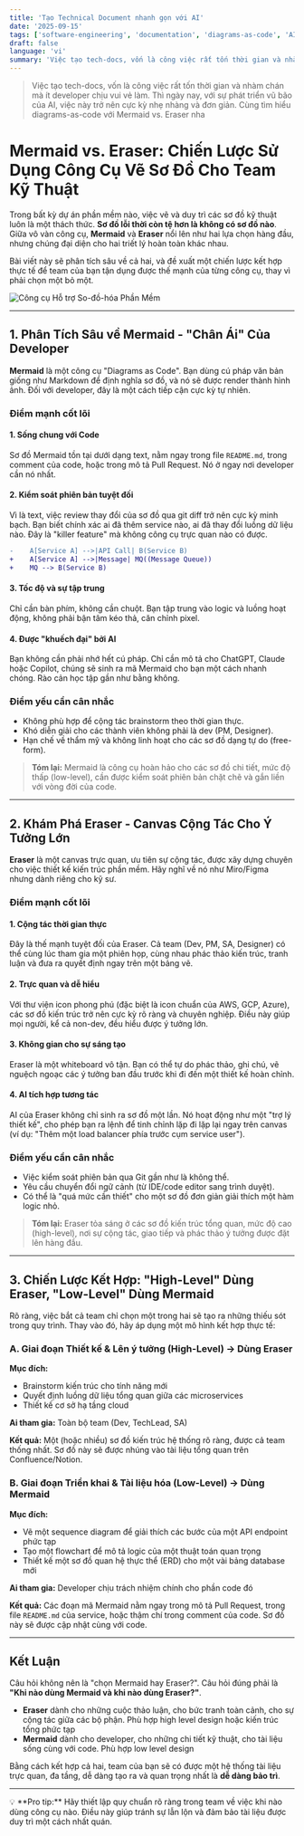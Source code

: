 ```yaml
---
title: 'Tạo Technical Document nhanh gọn với AI'
date: '2025-09-15'
tags: ['software-engineering', 'documentation', 'diagrams-as-code', 'AI']
draft: false
language: 'vi'
summary: 'Việc tạo tech-docs, vốn là công việc rất tốn thời gian và nhàm chán mà ít developer chịu vui vẻ làm. Thì ngày nay, với sự phát triển vũ bão của AI, việc này trở nên cực kỳ nhẹ nhàng và đơn giản. Cùng tìm hiểu diagrams-as-code với Mermaid vs. Eraser nha'
---
```


> Việc tạo tech-docs, vốn là công việc rất tốn thời gian và nhàm chán mà ít developer chịu vui vẻ làm. Thì ngày nay, với sự phát triển vũ bão của AI, việc này trở nên cực kỳ nhẹ nhàng và đơn giản. Cùng tìm hiểu diagrams-as-code với Mermaid vs. Eraser nha

# Mermaid vs. Eraser: Chiến Lược Sử Dụng Công Cụ Vẽ Sơ Đồ Cho Team Kỹ Thuật

Trong bất kỳ dự án phần mềm nào, việc vẽ và duy trì các sơ đồ kỹ thuật luôn là một thách thức. **Sơ đồ lỗi thời còn tệ hơn là không có sơ đồ nào**. Giữa vô vàn công cụ, **Mermaid** và **Eraser** nổi lên như hai lựa chọn hàng đầu, nhưng chúng đại diện cho hai triết lý hoàn toàn khác nhau.

Bài viết này sẽ phân tích sâu về cả hai, và đề xuất một chiến lược kết hợp thực tế để team của bạn tận dụng được thế mạnh của từng công cụ, thay vì phải chọn một bỏ một.

![Công cụ Hỗ trợ So-đồ-hóa Phần Mềm](/static/images/post/technical-doc.png)

---

## 1. Phân Tích Sâu về Mermaid - "Chân Ái" Của Developer

**Mermaid** là một công cụ "Diagrams as Code". Bạn dùng cú pháp văn bản giống như Markdown để định nghĩa sơ đồ, và nó sẽ được render thành hình ảnh. Đối với developer, đây là một cách tiếp cận cực kỳ tự nhiên.

### Điểm mạnh cốt lõi

#### 1. Sống chung với Code
Sơ đồ Mermaid tồn tại dưới dạng text, nằm ngay trong file `README.md`, trong comment của code, hoặc trong mô tả Pull Request. Nó ở ngay nơi developer cần nó nhất.

#### 2. Kiểm soát phiên bản tuyệt đối
Vì là text, việc review thay đổi của sơ đồ qua git diff trở nên cực kỳ minh bạch. Bạn biết chính xác ai đã thêm service nào, ai đã thay đổi luồng dữ liệu nào. Đây là "killer feature" mà không công cụ trực quan nào có được.

```diff
-    A[Service A] -->|API Call| B(Service B)
+    A[Service A] -->|Message| MQ((Message Queue))
+    MQ --> B(Service B)
```

#### 3. Tốc độ và sự tập trung
Chỉ cần bàn phím, không cần chuột. Bạn tập trung vào logic và luồng hoạt động, không phải bận tâm kéo thả, căn chỉnh pixel.

#### 4. Được "khuếch đại" bởi AI
Bạn không cần phải nhớ hết cú pháp. Chỉ cần mô tả cho ChatGPT, Claude hoặc Copilot, chúng sẽ sinh ra mã Mermaid cho bạn một cách nhanh chóng. Rào cản học tập gần như bằng không.

### Điểm yếu cần cân nhắc

- Không phù hợp để cộng tác brainstorm theo thời gian thực.
- Khó diễn giải cho các thành viên không phải là dev (PM, Designer).
- Hạn chế về thẩm mỹ và không linh hoạt cho các sơ đồ dạng tự do (free-form).

> **Tóm lại:** Mermaid là công cụ hoàn hảo cho các sơ đồ chi tiết, mức độ thấp (low-level), cần được kiểm soát phiên bản chặt chẽ và gắn liền với vòng đời của code.

---

## 2. Khám Phá Eraser - Canvas Cộng Tác Cho Ý Tưởng Lớn

**Eraser** là một canvas trực quan, ưu tiên sự cộng tác, được xây dựng chuyên cho việc thiết kế kiến trúc phần mềm. Hãy nghĩ về nó như Miro/Figma nhưng dành riêng cho kỹ sư.

### Điểm mạnh cốt lõi

#### 1. Cộng tác thời gian thực
Đây là thế mạnh tuyệt đối của Eraser. Cả team (Dev, PM, SA, Designer) có thể cùng lúc tham gia một phiên họp, cùng nhau phác thảo kiến trúc, tranh luận và đưa ra quyết định ngay trên một bảng vẽ.

#### 2. Trực quan và dễ hiểu
Với thư viện icon phong phú (đặc biệt là icon chuẩn của AWS, GCP, Azure), các sơ đồ kiến trúc trở nên cực kỳ rõ ràng và chuyên nghiệp. Điều này giúp mọi người, kể cả non-dev, đều hiểu được ý tưởng lớn.

#### 3. Không gian cho sự sáng tạo
Eraser là một whiteboard vô tận. Bạn có thể tự do phác thảo, ghi chú, vẽ nguệch ngoạc các ý tưởng ban đầu trước khi đi đến một thiết kế hoàn chỉnh.

#### 4. AI tích hợp tương tác
AI của Eraser không chỉ sinh ra sơ đồ một lần. Nó hoạt động như một "trợ lý thiết kế", cho phép bạn ra lệnh để tinh chỉnh lặp đi lặp lại ngay trên canvas (ví dụ: "Thêm một load balancer phía trước cụm service user").

### Điểm yếu cần cân nhắc

- Việc kiểm soát phiên bản qua Git gần như là không thể.
- Yêu cầu chuyển đổi ngữ cảnh (từ IDE/code editor sang trình duyệt).
- Có thể là "quá mức cần thiết" cho một sơ đồ đơn giản giải thích một hàm logic nhỏ.

> **Tóm lại:** Eraser tỏa sáng ở các sơ đồ kiến trúc tổng quan, mức độ cao (high-level), nơi sự cộng tác, giao tiếp và phác thảo ý tưởng được đặt lên hàng đầu.

---

## 3. Chiến Lược Kết Hợp: "High-Level" Dùng Eraser, "Low-Level" Dùng Mermaid

Rõ ràng, việc bắt cả team chỉ chọn một trong hai sẽ tạo ra những thiếu sót trong quy trình. Thay vào đó, hãy áp dụng một mô hình kết hợp thực tế:

### A. Giai đoạn Thiết kế & Lên ý tưởng (High-Level) → Dùng Eraser

**Mục đích:**
- Brainstorm kiến trúc cho tính năng mới
- Quyết định luồng dữ liệu tổng quan giữa các microservices
- Thiết kế cơ sở hạ tầng cloud

**Ai tham gia:** Toàn bộ team (Dev, TechLead, SA)

**Kết quả:** Một (hoặc nhiều) sơ đồ kiến trúc hệ thống rõ ràng, được cả team thống nhất. Sơ đồ này sẽ được nhúng vào tài liệu tổng quan trên Confluence/Notion.

### B. Giai đoạn Triển khai & Tài liệu hóa (Low-Level) → Dùng Mermaid

**Mục đích:**
- Vẽ một sequence diagram để giải thích các bước của một API endpoint phức tạp
- Tạo một flowchart để mô tả logic của một thuật toán quan trọng
- Thiết kế một sơ đồ quan hệ thực thể (ERD) cho một vài bảng database mới

**Ai tham gia:** Developer chịu trách nhiệm chính cho phần code đó

**Kết quả:** Các đoạn mã Mermaid nằm ngay trong mô tả Pull Request, trong file `README.md` của service, hoặc thậm chí trong comment của code. Sơ đồ này sẽ được cập nhật cùng với code.

---

## Kết Luận

Câu hỏi không nên là "chọn Mermaid hay Eraser?". Câu hỏi đúng phải là **"Khi nào dùng Mermaid và khi nào dùng Eraser?"**.

- **Eraser** dành cho những cuộc thảo luận, cho bức tranh toàn cảnh, cho sự cộng tác giữa các bộ phận. Phù hợp high level design hoặc kiến trúc tổng phức tạp
- **Mermaid** dành cho developer, cho những chi tiết kỹ thuật, cho tài liệu sống cùng với code. Phù hợp low level design

Bằng cách kết hợp cả hai, team của bạn sẽ có được một hệ thống tài liệu trực quan, đa tầng, dễ dàng tạo ra và quan trọng nhất là **dễ dàng bảo trì**.

---

<aside>
💡 **Pro tip:** Hãy thiết lập quy chuẩn rõ ràng trong team về việc khi nào dùng công cụ nào. Điều này giúp tránh sự lẫn lộn và đảm bảo tài liệu được duy trì một cách nhất quán.
</aside>
